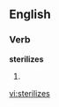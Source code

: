 
==English==

===Verb===
'''sterilizes'''

# {{third-person singular of|[[sterilize]]}}

[[vi:sterilizes]]